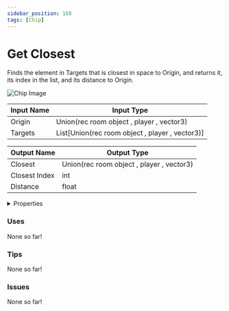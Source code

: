 ```yaml
---
sidebar_position: 168
tags: [Chip]
---
```


# Get Closest

Finds the element in Targets that is closest in space to Origin, and returns it, its index in the list, and its distance to Origin.



![Chip Image](/svg/49fa5928-1af5-49e3-96d0-5ae67e6d81c9.svg)

| Input Name | Input Type |
|-----------|-----------|
| Origin | Union(rec room object , player , vector3) |
| Targets | List[Union(rec room object , player , vector3)] |

| Output Name | Output Type |
|-----------|-----------|
| Closest | Union(rec room object , player , vector3) |
| Closest Index | int |
| Distance | float |


<details>
  <summary>Properties</summary>
  <div>
    <div>
    <table>
      <thead>
        <tr>
          <th>Is beta required?</th>
          <th>❌</th>
        </tr>
        <tr>
          <th>Is this chip a trolling risk?</th>
          <th>❌</th>
        </tr>
        <tr>
          <th>Chip UUPD</th>
          <th>._uuid</th>
        </tr>
      </thead>
    </table>
    </div>
  </div>
</details>

### Uses

None so far!

### Tips

None so far!

### Issues

None so far!